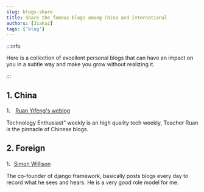 ```yaml
---
slug: blogs-share
title: Share the famous blogs among China and international
authors: [Jiakai]
tags: ['blog']
---
```


:::info

Here is a collection of excellent personal blogs that can have an impact on you in a subtle way and make you grow without realizing it.

:::

## 1. China

1、 [Ruan Yifeng's weblog](https://www.ruanyifeng.com/blog/)

Technology Enthusiast" weekly is an high quality tech weekly, Teacher Ruan is the pinnacle of Chinese blogs.

## 2. Foreign

1、[Simon Willison](https://simonwillison.net/)

The co-founder of django framework, basically posts blogs every day to record what he sees and hears. He is a very good role model for me.